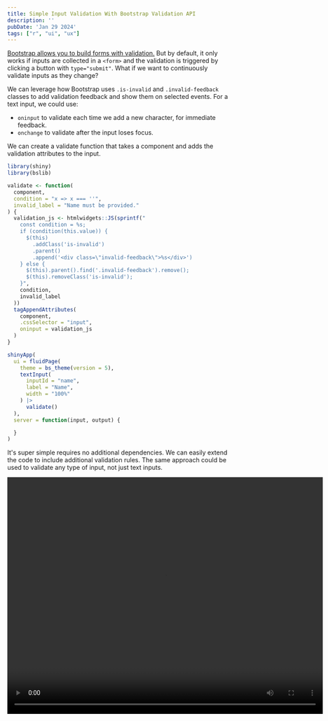 ```yaml
---
title: Simple Input Validation With Bootstrap Validation API
description: ''
pubDate: 'Jan 29 2024'
tags: ["r", "ui", "ux"]
---
```


[Bootstrap allows you to build forms with validation.](https://www.notion.so/Instantaneous-Input-Validation-By-Reusing-Bootstrap-Form-Validation-79a88401c6234583beed97e12c75fcc5?pvs=21) But by default, it only works if inputs are collected in a `<form>` and the validation is triggered by clicking a button with `type="submit"`. What if we want to continuously validate inputs as they change?

We can leverage how Bootstrap uses `.is-invalid`  and `.invalid-feedback` classes to add validation feedback and show them on selected events.
For a text input, we could use:
- `oninput` to validate each time we add a new character, for immediate feedback.
- `onchange` to validate after the input loses focus.

We can create a validate function that takes a component and adds the validation attributes to the input.

```r
library(shiny)
library(bslib)

validate <- function(
  component,
  condition = "x => x === ''",
  invalid_label = "Name must be provided."
) {
  validation_js <- htmlwidgets::JS(sprintf("
    const condition = %s;
    if (condition(this.value)) {
      $(this)
        .addClass('is-invalid')
        .parent()
        .append('<div class=\"invalid-feedback\">%s</div>')
    } else {
      $(this).parent().find('.invalid-feedback').remove();
      $(this).removeClass('is-invalid');
    }",
    condition,
    invalid_label
  ))
  tagAppendAttributes(
    component,
    .cssSelector = "input",
    oninput = validation_js
  )
}

shinyApp(
  ui = fluidPage(
    theme = bs_theme(version = 5),
    textInput(
      inputId = "name",
      label = "Name",
      width = "100%"
    ) |>
      validate()
  ),
  server = function(input, output) {

  }
)
```

It's super simple requires no additional dependencies.
We can easily extend the code to include additional validation rules.
The same approach could be used to validate any type of input, not just text inputs.


<video width="720" height="540" controls>
  <source src={video} type="video/mp4" >
  </source>
</video>
